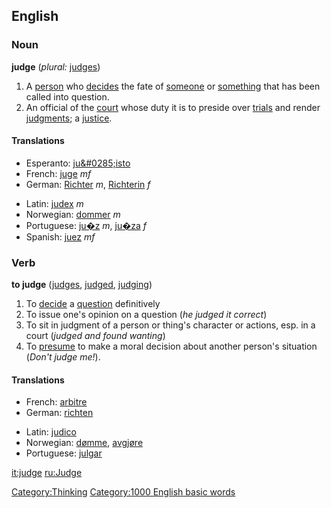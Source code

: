 ==English==

===Noun===
'''judge'''  (''plural:'' [[judges]])
# A [[person]] who [[decide]]s the fate of [[someone]] or [[something]] that has been called into question.
# An official of the [[court]] whose duty it is to preside over [[trial]]s and render [[judgment]]s; a [[justice]].

====Translations====
{{top}}
*Esperanto: [[ju&#0285;isto]]
*French: [[juge]] ''mf''
*German: [[Richter]] ''m'', [[Richterin]] ''f''
{{mid}}
*Latin: [[judex]] ''m''
*Norwegian: [[dommer]] ''m''
*Portuguese: [[ju�z]] ''m'', [[ju�za]] ''f''
*Spanish: [[juez]] ''mf''
{{bottom}}

===Verb===
'''to judge'''  ([[judges]], [[judged]], [[judging]])
# To [[decide]] a [[question]] definitively
# To issue one's opinion on a question (''he judged it correct'')
# To sit in judgment of a person or thing's character or actions, esp. in a court (''judged and found wanting'')
# To [[presume]] to make a moral decision about another person's situation (''Don't judge me!'').

====Translations====
{{top}}
*French: [[arbitre]]
*German: [[richten]]
{{mid}}
*Latin: [[judico]]
*Norwegian: [[dømme]], [[avgjøre]]
*Portuguese: [[julgar]]
{{bottom}}

[[Category:Thinking]]
[[Category:1000 English basic words]]

[[it:judge]]
[[ru:Judge]]